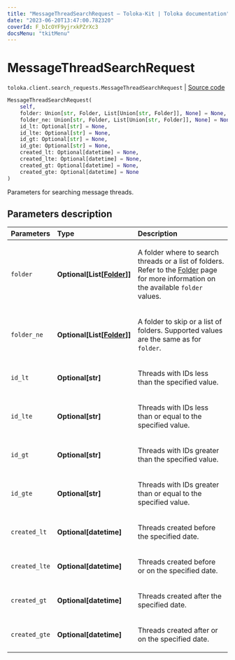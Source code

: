```yaml
---
title: "MessageThreadSearchRequest — Toloka-Kit | Toloka documentation"
date: "2023-06-20T13:47:00.782320"
coverId: F_bIcOYF9yjrxkPZrXc3
docsMenu: "tkitMenu"
---
```


# MessageThreadSearchRequest

`toloka.client.search_requests.MessageThreadSearchRequest` | [Source code](https://github.com/Toloka/toloka-kit/blob/v1.2.0/src/client/search_requests.py#L796)

```python
MessageThreadSearchRequest(
    self,
    folder: Union[str, Folder, List[Union[str, Folder]], None] = None,
    folder_ne: Union[str, Folder, List[Union[str, Folder]], None] = None,
    id_lt: Optional[str] = None,
    id_lte: Optional[str] = None,
    id_gt: Optional[str] = None,
    id_gte: Optional[str] = None,
    created_lt: Optional[datetime] = None,
    created_lte: Optional[datetime] = None,
    created_gt: Optional[datetime] = None,
    created_gte: Optional[datetime] = None
)
```

Parameters for searching message threads.

## Parameters description

| Parameters | Type | Description |
| :----------| :----| :-----------|
`folder`|**Optional\[List\[[Folder](/docs/toloka-kit/reference/toloka.client.message_thread.Folder)\]\]**|<p>A folder where to search threads or a list of folders. Refer to the [Folder](/docs/toloka-kit/reference/toloka.client.message_thread.Folder) page for more information on the available `folder` values.</p>
`folder_ne`|**Optional\[List\[[Folder](/docs/toloka-kit/reference/toloka.client.message_thread.Folder)\]\]**|<p>A folder to skip or a list of folders. Supported values are the same as for `folder`.</p>
`id_lt`|**Optional\[str\]**|<p>Threads with IDs less than the specified value.</p>
`id_lte`|**Optional\[str\]**|<p>Threads with IDs less than or equal to the specified value.</p>
`id_gt`|**Optional\[str\]**|<p>Threads with IDs greater than the specified value.</p>
`id_gte`|**Optional\[str\]**|<p>Threads with IDs greater than or equal to the specified value.</p>
`created_lt`|**Optional\[datetime\]**|<p>Threads created before the specified date.</p>
`created_lte`|**Optional\[datetime\]**|<p>Threads created before or on the specified date.</p>
`created_gt`|**Optional\[datetime\]**|<p>Threads created after the specified date.</p>
`created_gte`|**Optional\[datetime\]**|<p>Threads created after or on the specified date.</p>